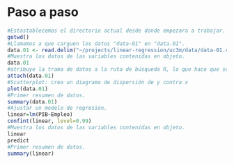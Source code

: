 Paso a paso
========================================================
```r
#Estastablecemos el directorio actual desde donde empezara a trabajar.
getwd()
#Llamamos a que carguen los datos "data-01" en "data.01".
data.01 <- read.delim("~/projects/linear-regression/uc3m/data/data-01.csv")
#Muestra los datos de las variables contenidas en objeto.
data.01
#atribuye la trama de datos a la ruta de búsqueda R, lo que hace que sea fácil acceder a los nombres de variables.
attach(data.01)
#Scatterplot: crea un diagrama de dispersión de y contra x
plot(data.01)
#Primer resumen de datos.
summary(data.01)
#Ajustar un modelo de regresión.
linear=lm(PIB~Empleo)
confint(linear, level=0.99)
#Muestra los datos de las variables contenidas en objeto.
linear
predict
#Primer resumen de datos.
summary(linear)
```
